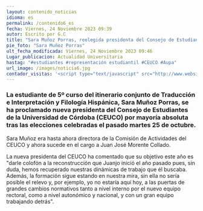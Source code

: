 ```yaml
---
layout: contenido_noticias
idioma: es
permalink: /contenido6_es
fecha: Viernes, 24 Noviembre 2023 09:39
autor: Escrito por G.C
title: "Sara Muñoz Porras, reelegida presidenta del Consejo de Estudiantes de la UCO (CEUCO)"
pie_foto: "Sara Muñoz Porras"
ult_fecha_modificada: Viernes, 24 Noviembre 2023 09:46
Lugar_publicacion: Actualidad Universitaria
hastag: "#estudiantes #representación estudiantil #CEUCO #Aupa"
url_image: /images/noticia6.jpg
contador_visitas: '<script type="text/javascript" src="http://www.websitegoodies.com/counter.php?id=75443&color=%231253bd"></script>'
---
```


### La estudiante de 5º curso del itinerario conjunto de Traducción e Interpretación y Filología Hispánica, Sara Muñoz Porras, se ha proclamado nueva presidenta del Consejo de Estudiantes de la Universidad de Córdoba (CEUCO) por mayoría absoluta tras las elecciones celebradas el pasado martes 25 de octubre.

Sara Muñoz era hasta ahora directora de la Comisión de Actividades del CEUCO y ahora sucede en el cargo a Juan José Morente Collado.

La nueva presidenta del CEUCO ha comentado que su objetivo este año es "darle colofón a la reconstrucción que Juanjo inició el año pasado pues, sin duda, hemos recuperado nuestras dinámicas de trabajo que él buscaba. Además, la formación sigue estando en nuestra mira, sin ella no sería posible el relevo y, por ejemplo, yo no estaría aquí hoy, a las puertas de grandes cambios normativos tanto a nivel interno por el nuevo equipo rectoral, como a nivel autonómico y nacional, y con un gran equipo trabajando detrás".
